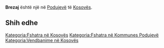 {{Fshat në 
 | Emri                = Brezaj
 | EmriAlt                = 
 | NAME_SHORT_FORM=      
 | NAME_GENERIC=      
 | NAME_SORT_NAME_RO=      BREZAJ
 | FULL_NAME_RO = Brezaj
 | FULL_NAME_ND_RO=Brezaj
 | SORT_NAME_RG=BREZAJ
 | FULL_NAME_RG=Brezaj
 | FULL_NAME_ND_RG=Brezaj
 | SRP_NAME_SHORT_FORM=      
 | SRP_NAME_GENERIC=      
 | SRP_NAME_SORT_NAME_RO=      
 | SRP_FULL_NAME_RO = 
 | SRP_FULL_NAME_ND_RO=
 | SRP_SORT_NAME_RG=
 | SRP_FULL_NAME_RG=
 | SRP_FULL_NAME_ND_RG=
 | Emri (Rasa dhanore) = 
 | Figura              = 
 | Shteti              = Kosovo
 | Komuna              = Podujevë
 | Kodi postar         = 
 | Sipërfaqja          = 

 | Popullsia           = 

 | Regj. i popullsisë  = 
 | Dend. e popullsisë  = 
 | Faqja zyrtare       = 
 <!--- Koordinatat ----> 
 | Gjerësia            = 42.861944
 | Gjatësia            = 21.351389
 | Lartësia            = 
}}
'''Brezaj''' është një [[]] në [[Podujevë]] të [[Kosovës]].

<!-- == Gjeografia == -->
<!-- == Historia == -->
<!-- == Demografia == -->
== Shih edhe ==
{{Komuna Podujevë}}
{{Kosovo-Administrata-Cung}}

[[Kategoria:Fshatra në Kosovës]]
[[Kategoria:Fshatra në Kommunes Podujevë]]
[[Kategoria:Vendbanime në Kosovës]]